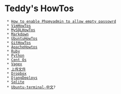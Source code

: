= Teddy's HowTos =
  * [[How to enable Phpmyadmin to allow empty passowrd]]
  * [[VimHowTos]]
  * [[MySQLHowTos]]
  * [[Markdown]]
  * [[UbuntuHowTos]]
  * [[GitHowTos]]
  * [[ApacheHowtos]]
  * [[Ruby]]
  * [[Python]]
  * [[Cent Os]]
  * [[Vagex]]
  * [[上传文件]]
  * [[Dropbox]]
  * [[DjangDeploys]]
  * [[Sqlite]]
  * [[Ubuntu-terminal-中文]]?
